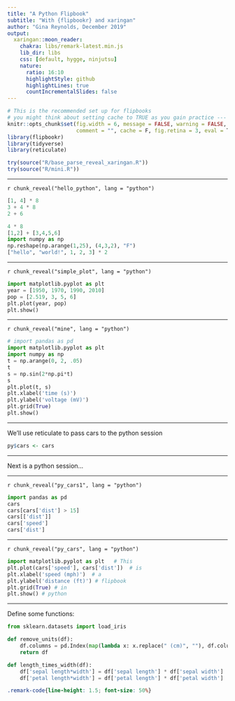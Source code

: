 ```yaml
---
title: "A Python Flipbook"
subtitle: "With {flipbookr} and xaringan"
author: "Gina Reynolds, December 2019"
output:
  xaringan::moon_reader:
    chakra: libs/remark-latest.min.js
    lib_dir: libs
    css: [default, hygge, ninjutsu]
    nature:
      ratio: 16:10
      highlightStyle: github
      highlightLines: true
      countIncrementalSlides: false
---
```




```r
# This is the recommended set up for flipbooks
# you might think about setting cache to TRUE as you gain practice --- building flipbooks from scracth can be time consuming
knitr::opts_chunk$set(fig.width = 6, message = FALSE, warning = FALSE, 
                      comment = "", cache = F, fig.retina = 3, eval = T)
library(flipbookr)
library(tidyverse)
library(reticulate)
```

```r
try(source("R/base_parse_reveal_xaringan.R"))
try(source("R/mini.R"))
```


---

`r chunk_reveal("hello_python", lang = "python")`


```python
[1, 4] * 8
3 + 4 * 8 
2 + 6

4 * 8
[1,2] + [3,4,5,6]
import numpy as np
np.reshape(np.arange(1,25), (4,3,2), "F")
["hello", "world!", 1, 2, 3] * 2
```

---

`r chunk_reveal("simple_plot", lang = "python")`


```python
import matplotlib.pyplot as plt
year = [1950, 1970, 1990, 2010]
pop = [2.519, 3, 5, 6]
plt.plot(year, pop)
plt.show()
```




---

`r chunk_reveal("mine", lang = "python")`


```python
# import pandas as pd
import matplotlib.pyplot as plt
import numpy as np
t = np.arange(0, 2, .05)
t
s = np.sin(2*np.pi*t)
s
plt.plot(t, s)
plt.xlabel('time (s)')
plt.ylabel('voltage (mV)')
plt.grid(True)
plt.show()
```


---

We'll use reticulate to pass cars to the python session

```r
py$cars <- cars
```


---

Next is a python session...

---

`r chunk_reveal("py_cars1", lang = "python")`

```python
import pandas as pd
cars
cars[cars['dist'] > 15]
cars[['dist']]
cars['speed']
cars['dist']
```
---


`r chunk_reveal("py_cars", lang = "python")`

```python
import matplotlib.pyplot as plt   # This
plt.plot(cars['speed'], cars['dist'])  # is
plt.xlabel('speed (mph)')  # a
plt.ylabel('distance (ft)') # flipbook
plt.grid(True) # in 
plt.show() # python 
```

---

Define some functions:

```python
from sklearn.datasets import load_iris

def remove_units(df):
    df.columns = pd.Index(map(lambda x: x.replace(" (cm)", ""), df.columns))
    return df

def length_times_width(df):
    df['sepal length*width'] = df['sepal length'] * df['sepal width']
    df['petal length*width'] = df['petal length'] * df['petal width']
```






```css
.remark-code{line-height: 1.5; font-size: 50%}
```
